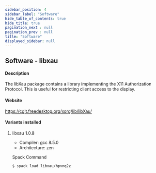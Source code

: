 ```yaml
---
sidebar_position: 4
sidebar_label: "Software"
hide_table_of_contents: true
hide_title: true
pagination_next : null
pagination_prev : null
title: "Software"
displayed_sidebar: null
---
```


## Software - libxau


#### Description
The libXau package contains a library implementing the X11 Authorization Protocol. This is useful for restricting client access to the display.

#### Website
https://cgit.freedesktop.org/xorg/lib/libXau/

#### Variants installed

1. libxau 1.0.8

    - Compiler: gcc 8.5.0
    - Architecture: zen

    Spack Command
    ```bash
    $ spack load libxau/hpvnq2z
    ```
